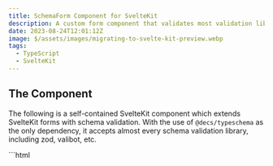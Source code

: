 ```yaml
---
title: SchemaForm Component for SvelteKit
description: A custom form component that validates most validation library schemas.
date: 2023-08-24T12:01:12Z
image: $/assets/images/migrating-to-svelte-kit-preview.webp
tags:
  - TypeScript
  - SvelteKit
---
```


## The Component

The following is a self-contained SvelteKit component which extends SvelteKit forms with schema validation. With the use of `@decs/typeschema` as the only dependency, it accepts almost every schema validation library, including zod, valibot, etc.

<CombinedBlock>
	```html
	<!-- @/components/SchemaForm.svelte -->
	<script lang="ts" context="module">
		import type { Infer, InferIn, Schema } from "@decs/typeschema";
		import { validate } from "@decs/typeschema";

		const stringify = "validated";

		export async function parseFormData<TSchema extends Schema>(formData: FormData, schema: TSchema): Promise<Infer<TSchema>> {
			const data = (formData.get(stringify) as string) || "{}";
			const result = await validate(schema, JSON.parse(data));
			if ("issues" in result && result.issues.length) {
				throw new Error(result.issues.map((i) => i.message).join("\n"));
			}
			if (!("data" in result)) throw new Error("No data returned");
			return result.data;
		}
	</script>

	<script lang="ts" generics="TSchema extends Schema">
		import { enhance } from "$app/forms";
		import { beforeNavigate } from "$app/navigation";
		import type { ActionResult } from "@sveltejs/kit";
		import { createEventDispatcher } from "svelte";

		const dispatch = createEventDispatcher<{
			"before-submit": null;
			"after-submit": ActionResult;
			validate: {
				data?: Infer<TSchema>;
				changes: typeof changes;
				errors: typeof errors;
				setError: typeof setError;
			};
		}>();

		let elForm: HTMLFormElement;
		let validatedData: Infer<Schema>;
		let changes: Array<string> = [];

		export let schema: TSchema;
		export let data: InferIn<TSchema>;
		export let action: string;
		export let method = "POST";
		export let resetOnSave = false;
		export let saving = false;
		export let errors = { form: "", ...emptyClone(data) };

		let initialErrors = structuredClone(errors);

		async function checkErrors(data: InferIn<TSchema>) {
			errors = { form: "", ...emptyClone(data) };
			const result = await validate(schema, data);
			if ("data" in result) {
				dispatch("validate", { data: (validatedData = result.data), changes, errors, setError });
			} else if ("issues" in result) {
				result.issues.forEach((issue) => {
					if (!issue.path) issue.path = ["form"];
					if (saving || changes.includes(issue.path.join("."))) {
						setError(issue.path.join(".") as Paths<typeof errors, 4>, issue.message);
					}
				});
				dispatch("validate", { changes, errors, setError });
			}
		}

		function checkChanges() {
			const formStructureIsDiff = JSON.stringify(emptyClone(errors)) !== JSON.stringify(initialErrors);
			changes = !saving
				? [...elForm.querySelectorAll("[data-dirty]")]
						.map((el) => el.getAttribute("name") || "hidden")
						.concat(formStructureIsDiff ? "form" : "")
						.filter(Boolean)
				: [];

			checkErrors(data);
		}

		$: {
			if (saving || (elForm && data)) {
				checkChanges();
				setTimeout(() => {
					elForm.querySelectorAll(":is(input, textarea, select):not([data-listener])").forEach((el) => {
						el.setAttribute("data-listener", "");
						el.addEventListener("input", (ev: Event) => {
							if (ev.currentTarget instanceof Element && !ev.currentTarget.hasAttribute("data-dirty")) {
								ev.currentTarget.setAttribute("data-dirty", "");
								checkChanges();
							}
						});
					});
				}, 10);
			}
		}

		beforeNavigate((nav) => {
			checkChanges();
			if (changes.length) {
				if (!confirm("You have unsaved changes. Are you sure you want to leave this page?")) nav.cancel();
			}
		});

		function hasValues(obj: object): boolean {
			return Object.values(obj).some((v) => (v && typeof v == "object" ? hasValues(v) : v));
		}

		type DeepStringify<T> = {
			[K in keyof T]: T[K] extends Array<infer E>
				? DeepStringify<Array<E>>
				: T[K] extends Date | Blob | File
				? string
				: T[K] extends object
				? DeepStringify<T[K]>
				: string;
		};

		function emptyClone<S extends Schema, T extends InferIn<S>>(data: T): DeepStringify<T> {
			const result: any = Array.isArray(data) ? [] : {};
			for (const key in data) {
				if (data[key] && ["Object", "Array"].includes((data[key] as object).constructor.name)) {
					result[key] = emptyClone(data[key]);
				} else result[key] = "";
			}
			return result;
		}

		type Join<K, P> = K extends string | number
			? P extends string | number
				? `${K}${"" extends P ? "" : "."}${P}`
				: never
			: never;

		type Prev = [never, 0, 1, 2, 3, 4, 5, 6, 7, 8, 9, 10, 11, 12, 13, 14, 15, 16, 17, 18, 19, 20, ...0[]];

		type Paths<T, D extends number = 10> = [D] extends [never]
			? never
			: T extends object
			? { [K in keyof T]-?: K extends string | number ? `${K}` | Join<K, Paths<T[K], Prev[D]>> : never }[keyof T]
			: "";

		function setError(path: Paths<typeof errors, 4>, value: string) {
			const keys = `${path}`.split(".");
			const lastKey = keys.pop();
			const pointer = keys.reduce((accumulator: { [x: string]: any }, currentValue: string | number) => {
				if (accumulator[currentValue] === undefined) accumulator[currentValue] = {};
				return accumulator[currentValue];
			}, errors);
			if (typeof lastKey !== "undefined") {
				pointer[lastKey] = value;
				errors = pointer as any;
			}
		}
	</script>
	```
	```tsx
	<form
		{method}
		{action}
		{...$$restProps}
		bind:this={elForm}
		novalidate
		use:enhance={async (f) => {
			dispatch("before-submit");
			saving = true;

			await checkErrors(data);
			if (hasValues(errors)) {
				saving = false;
				return f.cancel();
			}

			if (validatedData && typeof validatedData === "object" && !(stringify in validatedData)) {
				for (const key of [...f.formData.keys()]) {
					if (key === stringify) continue;
					if (f.formData.get(key) instanceof File) continue;
					f.formData.delete(key);
				}
				f.formData.set(stringify, JSON.stringify(validatedData));
			}

			return async ({ update, result }) => {
				await update({ reset: resetOnSave });
				dispatch("after-submit", result);
				if (
					(result.type === "success" && result.data && "error" in result.data) ||
					!["redirect", "success"].includes(result.type)
				) {
					saving = false;
				}
			};
		}}
	>
		<slot errors={errors} saving={saving} />
	</form>
	```
</CombinedBlock>

## Example

Using this component is very simple. In your `+page.svelte`, simply add it like you would another form and pass it an object schema and a data object. It also returns a `saving` boolean and `errors` object. Both `data` and `errors` are typesafe based on the the structure of your object schema.

```typescript
// $libs/types/schemas
import { object, string, email } from "valibot";

export const subscribeSchema = object({ email: string([email("Must be a valid email")]) });
```
<CombinedBlock>
	```html
	<!-- +page.svelte -->
	<script lang="ts">
		import SchemaForm from "$lib/components/SchemaForm.svelte";
		import { subscribeSchema } from "$lib/types/schemas";

		let data = { email: "" };
	</script>
	```
	```tsx
	<SchemaForm action="?/subscribe" schema="{subscribeSchema}" data={data} let:saving let:errors resetOnSave>
		<label>Subscribe to our newsletter</label>
		<input name="email" bind:value="{data.email}" required />
		{#if errors.email}
			<span class="error">{errors.email}</span>
		{/if}
		<button disabled="{saving}">Subscribe</button>
	</SchemaForm>
	```
</CombinedBlock>

Then in your server action, you can use the method `parseFormData` from the component file to parse the form data on the server getting validated data object.

```typescript
// +page.server.ts
import { parseFormData } from "$lib/components/SchemaForm.svelte";
import { subscribeSchema } from "$lib/types/schemas";

export const actions = {
	subscribe: async (event) => {
		try {
			const data = await event.request.formData();
			const parsedData = await parseFormData(data, subscribeSchema);
			//    ^? { email: string }
			...
		} catch (error) {
			...
		}
	}
};
```

## Some Things to Note

### Field Names

Error checking will always work on submit, but for error checking to work correctly upon input changes, field names should be the data object path that corresponds to that field. For example, if your data is:

```typescript
{
	a: {
		b: [{ c: 1 }];
	}
}
```

Then the field name for `c` should be `name="a.b.{index}.c"`.

### Dates and Files

When the form is submitted, the FormData object is converted to a stringified JSON object and then revalidated on the server side with `parseFormData`. This may cause issues with files and dates.

- **Dates:** The form data gets stringified as JSON, so in order for `parseFormData` to parse it to the correct type, your schema should coerce it back to a Date object, if that is the type you require.
- **Files:** As with dates, when a File object is stringified it becomes an empty object like `{}`, so ensure your schema takes that into account, or have a separate schema for your backend. Files remain included in the FormData object with their field names as keys, so they can and should be handled separately.

#### Examples using Valibot

```typescript
// Transforms a Date, string, or number into a Date
export const dateSchema = transform(
	// Input types: Date, string, number
	union(
		[date(), string([iso()]), number([minValue(0)])], 
		"Must be a valid Date object, ISO string, or UNIX timestamp"
	),
	// Output type: Date
	input => new Date(input)
);

// Validates against both Blob and {} types. Files are an instance of the Blob class.
export const fileSchema = union([blob(), object({})]);
```

The `iso()` validator is a more powerful [custom validator](/blog/custom-valibot) that I wrote. If you'd rather use a function built-in to Valibot, I'd recommend `isoTimestamp()`.
